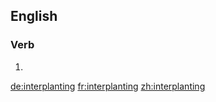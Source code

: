 ==English==

===Verb===
{{head|en}}

# {{present participle of|interplant|lang=en}}

[[de:interplanting]]
[[fr:interplanting]]
[[zh:interplanting]]